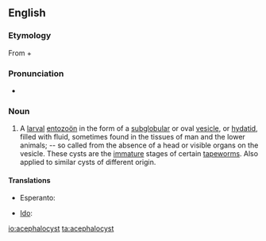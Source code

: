 ==English==

===Etymology===
From {{etyl|grc|en}} {{term|ἀκέφαλος||headless|tr=akephalos|lang=grc|sc=polytonic}} + {{term|κύστις||bladder|tr=kustis|lang=grc|sc=polytonic}}

===Pronunciation===
* {{a|US}} {{IPA|/ɑˈsɛfəloʊsɪst|əˈsɛfəloʊsɪst/}}

===Noun===
{{en-noun}}

# {{context|zoology|lang=en}} A [[larval]] [[entozoön]] in the form of a [[subglobular]] or oval [[vesicle]], or [[hydatid]], filled with fluid, sometimes found in the tissues of man and the lower animals; -- so called from the absence of a head or visible organs on the vesicle.  These cysts are the [[immature]] stages of certain [[tapeworm]]s.  Also applied to similar cysts of different origin.

====Translations====
{{trans-top|larval entozoön }}
* Esperanto: {{t|eo|acefalocisto}}
{{trans-mid}}
* [[Ido]]: {{t+|io|acefalokisto}}
{{trans-bottom}}

[[io:acephalocyst]]
[[ta:acephalocyst]]